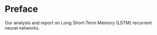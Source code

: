 # Preface {.unnumbered}

Our analysis and report on Long Short-Term Memory (LSTM) recurrent neural networks.

